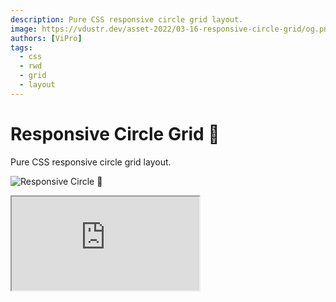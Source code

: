```yaml
---
description: Pure CSS responsive circle grid layout.
image: https://vdustr.dev/asset-2022/03-16-responsive-circle-grid/og.png
authors: [ViPro]
tags:
  - css
  - rwd
  - grid
  - layout
---
```


# Responsive Circle Grid 🔵

Pure CSS responsive circle grid layout.

![Responsive Circle 🔵](https://vdustr.dev/asset-2022/03-16-responsive-circle-grid/og.png)

<!--truncate-->

<iframe
  src="https://codesandbox.io/embed/responsive-circle-grid-jsner3?fontsize=14&hidenavigation=1&theme=dark"
  style={{
    width: "100%",
    height: 500,
    border: 0,
    borderRadius: 4,
    overflow: "hidden",
  }}
  title="Responsive Circle Grid 🔵"
  allow="accelerometer; ambient-light-sensor; camera; encrypted-media; geolocation; gyroscope; hid; microphone; midi; payment; usb; vr; xr-spatial-tracking"
  sandbox="allow-forms allow-modals allow-popups allow-presentation allow-same-origin allow-scripts"
/>

直接拿 [Responsive Diamond Grid](../../15/responsive-diamond-grid) 稍微調整一下即完成。
